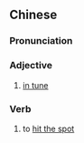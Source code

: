 {{also|入调}}
==Chinese==
{{zh-forms|s=入调}}

===Pronunciation===
{{zh-pron
|m=rùdiào
|cat=a,v
}}

===Adjective===
{{zh-adj}}

# [[in tune]]

===Verb===
{{zh-verb}}

# to [[hit the spot]]